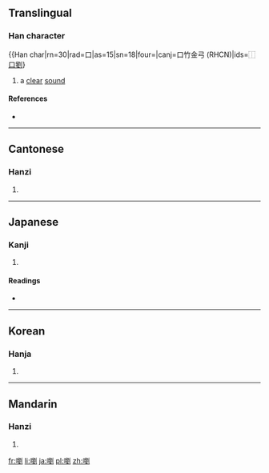 {{also|瀏}}
==Translingual==

===Han character===
{{Han char|rn=30|rad=口|as=15|sn=18|four=|canj=口竹金弓 (RHCN)|ids=⿰[[口]][[劉]]}

# a [[clear]] [[sound]]

====References====
* {{Han ref|kx=0213.171|dkj=04544|dj=0435.430|hdz=10700.121|uh=56A0|ud=22176}}

----

==Cantonese==

===Hanzi===
{{yue-hanzi|jyut=|y=lau4}}

# {{defn|lang=yue|sort=口15}}

----

==Japanese==

===Kanji===
{{ja-kanji|grade=|rs=口15}}

# {{defn|lang=ja|sort=口15}}

====Readings====
* {{ja-readings|on=[[りゅう]] (ryū)|kun=[[きよい]] (kiyoi)}}

----

==Korean==

===Hanja===
{{ko-hanja|hangeul=류|rv=ryu|mr=ryu}}

# {{defn|lang=ko|sort=口15}}

----

==Mandarin==

===Hanzi===
{{cmn-hanzi|pin=[[liú]] ([[liu2]])|wg=liu<sup>2</sup>}}

# {{defn|lang=cmn|sort=口15}}

[[fr:嚠]]
[[li:嚠]]
[[ja:嚠]]
[[pl:嚠]]
[[zh:嚠]]